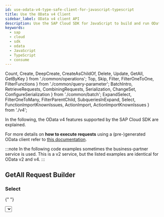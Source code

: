```yaml
---
id: use-odata-v4-type-safe-client-for-javascript-typescript
title: Use the OData v4 Client
sidebar_label: OData v4 client API
description: Use the SAP Cloud SDK for JavaScript to build and run OData v4 requests in a type-safe way.
keywords:
  - sap
  - cloud
  - sdk
  - odata
  - JavaScript
  - TypeScript
  - consume
---
```


<!-- vale off -->

  Count,
  Create,
  DeepCreate,
  CreateAsChildOf,
  Delete,
  Update,
  GetAll,
  GetByKey
} from './common/operations';
  Top,
  Skip,
  Filter,
  FilterOneToOne,
  FilterFunctions
} from './common/query-parameter';
  BatchIntro,
  RetrieveRequests,
  CombiningRequests,
  Serialization,
  ChangeSet,
  ConfigureSerialization
} from './common/batch';
  ExpandSelect,
  FilterOneToMany,
  FilterParentChild,
  SubqueriesInExpand,
  Select,
  FunctionImportKnownIssues,
  ActionImport,
  ActionImportKnownIssues
} from './v4';

<!-- vale on -->

In the following, the OData v4 features supported by the SAP Cloud SDK are explained.

For more details on **how to execute requests** using a (pre-)generated OData client refer to [this documentation](./executing-a-request-using-a-generated-odata-v2-v4-client-with-sap-cloud-sdk-for-javascript).

:::note
In the following code examples sometimes the business-partner service is used.
This is a v2 service, but the listed examples are identical for OData v2 and v4.
:::

## GetAll Request Builder

<GetAll />

### Select

{" "}

<Select />

### Filter

{" "}

<Filter />

#### Filter on One-to-One Navigation Properties

{" "}

<FilterOneToOne />

#### Filter on One-to-Many Navigation Properties

{" "}

<FilterOneToMany />

#### More Filter Expressions

More advanced filter expressions can be found [here](#available-filter-expressions).

### Expand

#### Expand and Select <a name="expand-and-select"/>

{" "}

<ExpandSelect />

#### Sub-Queries in Expand

{" "}

<SubqueriesInExpand />

#### Filter Parent vs Filter Children <a name="filterParentChildren"/>

{" "}

<FilterParentChild />

### Skip

{" "}

<Skip />

### Top

{" "}

<Top />

### Count

{" "}

<Count />

:::note Using count within a filter is not supported
Note that we currently do not support the usage of count within a filter condition as described in the [OData v4 specification](http://docs.oasis-open.org/odata/odata/v4.01/odata-v4.01-part2-url-conventions.html#sec_AddressingtheCountofaCollection).
:::

## GetByKey Request Builder

<GetByKey />

## Create Request Builder

<Create />

### Deep Create

{" "}

<DeepCreate />

### Create as Child Of

{" "}

<CreateAsChildOf />

## Update Request Builder

<Update />

## Delete Request Builder

<Delete />

## Handling of ETags

<ETag />

## Handling of Cross-Site Request Forgery Tokens

<Csrf />

## Available Filter Expressions

### Filter Functions

{" "}

<FilterFunctions />

## Function Imports

### Request Builder

{" "}

<RequestBuilder />

### Setting ETag

{" "}

<EtagFunctionImport />

### Known Issues

{" "}

<FunctionImportKnownIssues />

## Action Imports

{" "}

<ActionImport />

### Known Issues

{" "}

<ActionImportKnownIssues />

## Batch Requests

<BatchIntro />

### Retrieve Request

{" "}

<RetrieveRequests />

### Changeset

{" "}

<ChangeSet />

### Combining Requests

{" "}

<CombingRequests />

### Serialization

{" "}

<Serialization />

### Configure Subrequest Serialization

{" "}

<ConfigureSerialization />
